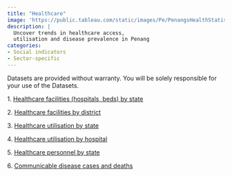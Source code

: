 ```yaml
---
title: "Healthcare"
image: 'https://public.tableau.com/static/images/Pe/PenangsHealthStatistics/Facilities/1.png'
description: |
  Uncover trends in healthcare access, 
  utilisation and disease prevalence in Penang
categories: 
- Social indicators
- Sector-specific
---
```


::: {.dashboard}
```{=html}
<script type='module' src='https://public.tableau.com/javascripts/api/tableau.embedding.3.latest.min.js'></script>
<tableau-viz id='tableau-viz' 
    src='https://public.tableau.com/views/PenangsHealthStatistics/Facilities' 
    width='1000' height='850' toolbar='bottom' >
  <custom-parameter name=":showShareOptions" value="false"></custom-parameter>
</tableau-viz>
```
:::

::: {.callout-important icon="false" collapse="true" title="Download data"}
Datasets are provided without warranty. You will be solely responsible for your use of the Datasets.

1\. [Healthcare facilities (hospitals, beds) by state](https://docs.google.com/spreadsheets/d/e/2PACX-1vScIEL4e8t8zee5fBNY070ICNOol6Ujl0N3iMRbMTqV8kA2dKQUTUGtrUNbA7eC_E_yYal2sstsCqy8/pub?gid=425527996&single=true&output=csv)

2\. [Healthcare facilities by district](https://docs.google.com/spreadsheets/d/e/2PACX-1vScIEL4e8t8zee5fBNY070ICNOol6Ujl0N3iMRbMTqV8kA2dKQUTUGtrUNbA7eC_E_yYal2sstsCqy8/pub?gid=1297984470&single=true&output=csv)

3\. [Healthcare utilisation by state](https://docs.google.com/spreadsheets/d/e/2PACX-1vScIEL4e8t8zee5fBNY070ICNOol6Ujl0N3iMRbMTqV8kA2dKQUTUGtrUNbA7eC_E_yYal2sstsCqy8/pub?gid=1387917742&single=true&output=csv)

4\. [Healthcare utilisation by hospital](https://docs.google.com/spreadsheets/d/e/2PACX-1vScIEL4e8t8zee5fBNY070ICNOol6Ujl0N3iMRbMTqV8kA2dKQUTUGtrUNbA7eC_E_yYal2sstsCqy8/pub?gid=2073008203&single=true&output=cs)

5\. [Healthcare personnel by state](https://docs.google.com/spreadsheets/d/e/2PACX-1vScIEL4e8t8zee5fBNY070ICNOol6Ujl0N3iMRbMTqV8kA2dKQUTUGtrUNbA7eC_E_yYal2sstsCqy8/pub?gid=1667767644&single=true&output=csv)

6\. [Communicable disease cases and deaths](https://docs.google.com/spreadsheets/d/e/2PACX-1vScIEL4e8t8zee5fBNY070ICNOol6Ujl0N3iMRbMTqV8kA2dKQUTUGtrUNbA7eC_E_yYal2sstsCqy8/pub?gid=1768954840&single=true&output=csv)
:::

